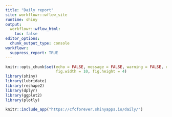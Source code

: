 ```yaml
---
title: "Daily report"
site: workflowr::wflow_site
runtime: shiny
output:
  workflowr::wflow_html:
    toc: false
editor_options:
  chunk_output_type: console
workflowr:
  suppress_report: TRUE
---
```


```r
knitr::opts_chunk$set(echo = FALSE, message = FALSE, warning = FALSE, error = FALSE,
                      fig.width = 10, fig.height = 4)
library(shiny)
library(lubridate)
library(reshape2)
library(dplyr)
library(ggplot2)
library(plotly)
``` 

```r
knitr::include_app("https://cfcforever.shinyapps.io/daily/")
```
